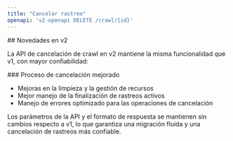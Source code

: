 ```yaml
---
title: "Cancelar rastreo"
openapi: 'v2-openapi DELETE /crawl/{id}'
---
```


<div id="whats-new-in-v2">
  ## Novedades en v2
</div>

La API de cancelación de crawl en v2 mantiene la misma funcionalidad que v1, con mayor confiabilidad:

<div id="enhanced-cancellation-process">
  ### Proceso de cancelación mejorado
</div>

- Mejoras en la limpieza y la gestión de recursos
- Mejor manejo de la finalización de rastreos activos
- Manejo de errores optimizado para las operaciones de cancelación

Los parámetros de la API y el formato de respuesta se mantienen sin cambios respecto a v1, lo que garantiza una migración fluida y una cancelación de rastreos más confiable.